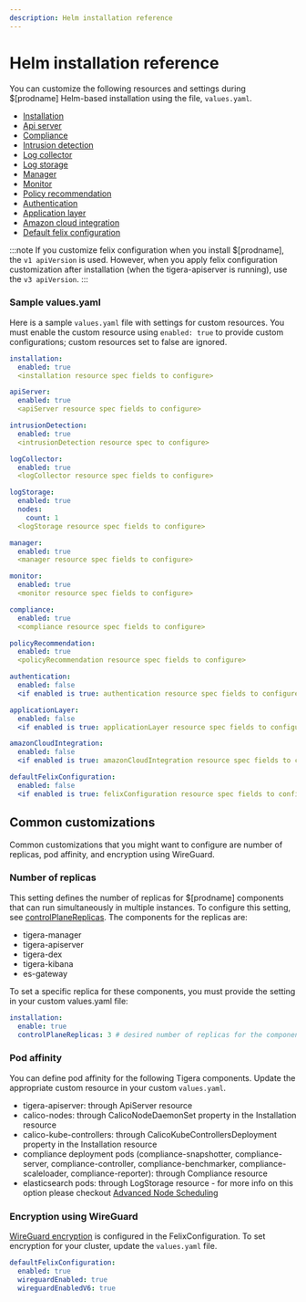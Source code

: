 ```yaml
---
description: Helm installation reference
---
```


# Helm installation reference

You can customize the following resources and settings during $[prodname] Helm-based installation using the file, `values.yaml`.

- [Installation](api.mdx#operator.tigera.io/v1.InstallationSpec)
- [Api server](api.mdx#operator.tigera.io/v1.APIServerSpec)
- [Compliance](api.mdx#operator.tigera.io/v1.ComplianceSpec)
- [Intrusion detection](api.mdx#operator.tigera.io/v1.IntrusionDetectionSpec)
- [Log collector](api.mdx#operator.tigera.io/v1.LogCollectorSpec)
- [Log storage](api.mdx#operator.tigera.io/v1.LogStorageSpec)
- [Manager](api.mdx#operator.tigera.io/v1.ManagerSpec)
- [Monitor](api.mdx#operator.tigera.io/v1.MonitorSpec)
- [Policy recommendation](api.mdx#operator.tigera.io/v1.PolicyRecommendationSpec)
- [Authentication](api.mdx#operator.tigera.io/v1.AuthenticationSpec)
- [Application layer](api.mdx#operator.tigera.io/v1.ApplicationLayerSpec)
- [Amazon cloud integration](api.mdx#operator.tigera.io/v1.AmazonCloudIntegrationSpec)
- [Default felix configuration](../resources/felixconfig.mdx#spec)

:::note
If you customize felix configuration when you install $[prodname], the `v1 apiVersion` is used. However, when you apply
felix configuration customization after installation (when the tigera-apiserver is running), use the `v3 apiVersion`.
:::

### Sample values.yaml

Here is a sample `values.yaml` file with settings for custom resources. You must enable the custom resource using
`enabled: true` to provide custom configurations; custom resources set to false are ignored.

```yaml
installation:
  enabled: true
  <installation resource spec fields to configure>

apiServer:
  enabled: true
  <apiServer resource spec fields to configure>

intrusionDetection:
  enabled: true
  <intrusionDetection resource spec to configure>

logCollector:
  enabled: true
  <logCollector resource spec fields to configure>

logStorage:
  enabled: true
  nodes:
    count: 1
  <logStorage resource spec fields to configure>

manager:
  enabled: true
  <manager resource spec fields to configure>

monitor:
  enabled: true
  <monitor resource spec fields to configure>

compliance:
  enabled: true
  <compliance resource spec fields to configure>

policyRecommendation:
  enabled: true
  <policyRecommendation resource spec fields to configure>

authentication:
  enabled: false
  <if enabled is true: authentication resource spec fields to configure>

applicationLayer:
  enabled: false
  <if enabled is true: applicationLayer resource spec fields to configure>

amazonCloudIntegration:
  enabled: false
  <if enabled is true: amazonCloudIntegration resource spec fields to configure>

defaultFelixConfiguration:
  enabled: false
  <if enabled is true: felixConfiguration resource spec fields to configure>
```

## Common customizations

Common customizations that you might want to configure are number of replicas, pod affinity, and encryption using WireGuard.

### Number of replicas
This setting defines the number of replicas for $[prodname] components that can run simultaneously in multiple instances.
To configure this setting, see [controlPlaneReplicas](api.mdx#operator.tigera.io/v1.InstallationSpec).
The components for the replicas are:

- tigera-manager
- tigera-apiserver
- tigera-dex
- tigera-kibana
- es-gateway

To set a specific replica for these components, you must provide the setting in your custom values.yaml file:
```yaml
installation:
  enable: true
  controlPlaneReplicas: 3 # desired number of replicas for the components listed above.
```

### Pod affinity
You can define pod affinity for the following Tigera components. Update the appropriate custom resource in your custom `values.yaml`.

- tigera-apiserver: through ApiServer resource
- calico-nodes: through CalicoNodeDaemonSet property in the Installation resource
- calico-kube-controllers: through CalicoKubeControllersDeployment property in the Installation resource
- compliance deployment pods (compliance-snapshotter, compliance-server, compliance-controller, compliance-benchmarker,
compliance-scaleloader, compliance-reporter): through Compliance resource
- elasticsearch pods: through LogStorage resource - for more info on this option please checkout [Advanced Node Scheduling](../../operations/logstorage/advanced-node-scheduling.mdx)

### Encryption using WireGuard
[WireGuard encryption](../../compliance/encrypt-cluster-pod-traffic#enable-wireguard-for-a-cluster)
is configured in the FelixConfiguration. To set encryption for your cluster, update the `values.yaml` file.

```yaml
defaultFelixConfiguration:
  enabled: true
  wireguardEnabled: true
  wireguardEnabledV6: true
```